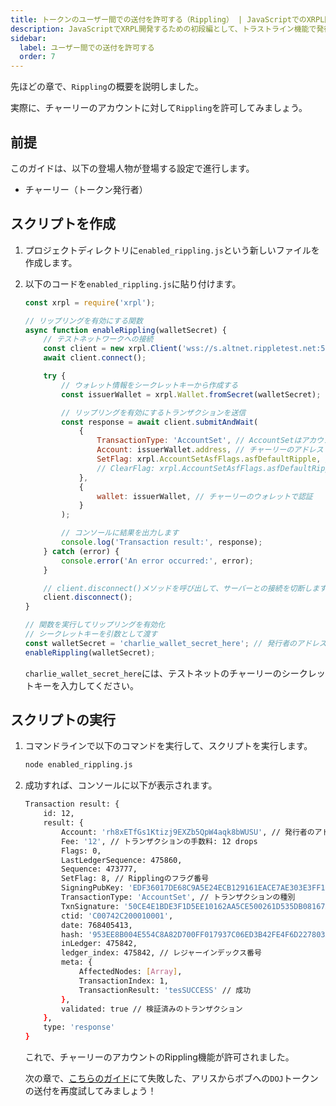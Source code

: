 ```yaml
---
title: トークンのユーザー間での送付を許可する（Rippling） | JavaScriptでのXRPL開発初段編
description: JavaScriptでXRPL開発するための初段編として、トラストライン機能で発行したトークンのユーザ間での送付を許可する方法と仕組みに紹介しています。
sidebar:
  label: ユーザー間での送付を許可する
  order: 7
---
```



先ほどの章で、`Rippling`の概要を説明しました。

実際に、チャーリーのアカウントに対して`Rippling`を許可してみましょう。

## 前提

このガイドは、以下の登場人物が登場する設定で進行します。

- チャーリー（トークン発行者）

## スクリプトを作成

<Steps>

1. プロジェクトディレクトリに`enabled_rippling.js`という新しいファイルを作成します。
2. 以下のコードを`enabled_rippling.js`に貼り付けます。

    ```javascript
    const xrpl = require('xrpl');

    // リップリングを有効にする関数
    async function enableRippling(walletSecret) {
        // テストネットワークへの接続
        const client = new xrpl.Client('wss://s.altnet.rippletest.net:51233');
        await client.connect();

        try {
            // ウォレット情報をシークレットキーから作成する
            const issuerWallet = xrpl.Wallet.fromSecret(walletSecret);

            // リップリングを有効にするトランザクションを送信
            const response = await client.submitAndWait(
                {
                    TransactionType: 'AccountSet', // AccountSetはアカウント情報を修正するトランザクションです
                    Account: issuerWallet.address, // チャーリーのアドレス
                    SetFlag: xrpl.AccountSetAsfFlags.asfDefaultRipple, // Ripplingを許可する
                    // ClearFlag: xrpl.AccountSetAsfFlags.asfDefaultRipple, // クリアする場合
                },
                {
                    wallet: issuerWallet, // チャーリーのウォレットで認証
                }
            );

            // コンソールに結果を出力します
            console.log('Transaction result:', response);
        } catch (error) {
            console.error('An error occurred:', error);
        }

        // client.disconnect()メソッドを呼び出して、サーバーとの接続を切断します
        client.disconnect();
    }

    // 関数を実行してリップリングを有効化
    // シークレットキーを引数として渡す
    const walletSecret = 'charlie_wallet_secret_here'; // 発行者のアドレスを設定（チャーリー）
    enableRippling(walletSecret);
    ```

    `charlie_wallet_secret_here`には、テストネットのチャーリーのシークレットキーを入力してください。
</Steps>

## スクリプトの実行

<Steps>

1. コマンドラインで以下のコマンドを実行して、スクリプトを実行します。

    ```bash
    node enabled_rippling.js
    ```

2. 成功すれば、コンソールに以下が表示されます。
    ```bash
    Transaction result: {
        id: 12,
        result: {
            Account: 'rh8xETfGs1Ktizj9EXZb5QpW4aqk8bWUSU', // 発行者のアドレス（チャーリー）
            Fee: '12', // トランザクションの手数料: 12 drops
            Flags: 0,
            LastLedgerSequence: 475860,
            Sequence: 473777,
            SetFlag: 8, // Ripplingのフラグ番号
            SigningPubKey: 'EDF36017DE68C9A5E24ECB129161EACE7AE303E3FF151FF71E1160B0EEA6B8074F',
            TransactionType: 'AccountSet', // トランザクションの種別
            TxnSignature: '50CE4E1BDE3F1D5EE10162AA5CE500261D535DB08167AB49281C8C5A41C7EEBB1FE7E5597E30CF575FE8C030B4D10AAD78CD3FC21F7BDD27285FCC138539DE04',
            ctid: 'C00742C200010001',
            date: 768405413,
            hash: '953EE8B004E554C8A82D700FF017937C06ED3B42FE4F6D227803A16E83247F31', // ハッシュ値
            inLedger: 475842,
            ledger_index: 475842, // レジャーインデックス番号
            meta: {
                AffectedNodes: [Array],
                TransactionIndex: 1,
                TransactionResult: 'tesSUCCESS' // 成功
            },
            validated: true // 検証済みのトランザクション
        },
        type: 'response'
    }
    ```

    これで、チャーリーのアカウントのRippling機能が許可されました。

    次の章で、[こちらのガイド](/beginners/javascript/failure-payment/)にて失敗した、アリスからボブへの`DOJ`トークンの送付を再度試してみましょう！
</Steps>


